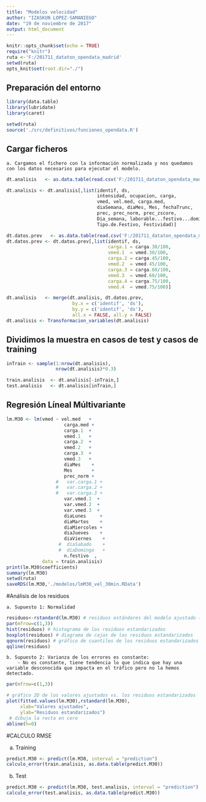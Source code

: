 ---
title: "Modelos velocidad"
author: "IZASKUN LOPEZ-SAMANIEGO"
date: "19 de noviembre de 2017"
output: html_document
---

```{r setup, include=FALSE}
knitr::opts_chunk$set(echo = TRUE)
require("knitr")
ruta <-'F:/201711_dataton_opendata_madrid'
setwd(ruta)
opts_knit$set(root.dir="./")

```


## Preparación del entorno

```{r entorno}
library(data.table)
library(lubridate)
library(caret)

setwd(ruta)
source('./src/definitivos/funciones_opendata.R')

```

## Cargar ficheros

    a. Cargamos el fichero con la información normalizada y nos quedamos con los datos necesarios para ejecutar el modelo.
    
```{r carga_ficheros}
dt.analisis   <- as.data.table(read.csv('F:/201711_dataton_opendata_madrid/dat/PM16_dataset.csv'))

dt.analisis <- dt.analisis[,list(identif, ds, 
                                 intensidad, ocupacion, carga,
                                 vmed, vel.med, carga.med,
                                 diaSemana, diaMes, Mes, fechaTrunc,
                                 prec, prec_norm, prec_zscore,
                                 Dia_semana, laborable...festivo...domingo.festivo,
                                 Tipo.de.Festivo, Festividad)]
```

```{r carga_ficheros_datos_prev}
dt.datos.prev   <- as.data.table(read.csv('F:/201711_dataton_opendata_madrid/dat/trafico_outlier_datos_previos.csv', sep = ';'))
dt.datos.prev <- dt.datos.prev[,list(identif, ds, 
                                     carga.1 = carga.30/100,
                                     vmed.1  = vmed.30/100,
                                     carga.2 = carga.45/100,
                                     vmed.2  = vmed.45/100,
                                     carga.3 = carga.60/100,
                                     vmed.3  = vmed.60/100,
                                     carga.4 = carga.75/100,
                                     vmed.4  = vmed.75/100)]
```

```{r preparar_datos}
dt.analisis   <- merge(dt.analisis, dt.datos.prev,
                        by.x = c('identif', 'ds'),
                        by.y = c('identif', 'ds'),
                        all.x = FALSE, all.y = FALSE)
dt.analisis <- Transformacion_variables(dt.analisis)
```

## Dividimos la muestra en casos de test y casos de training

```{r test_and_testing, echo=TRUE}

inTrain <- sample(1:nrow(dt.analisis),
                  nrow(dt.analisis)*0.3)

train.analisis  <- dt.analisis[-inTrain,]
test.analisis   <- dt.analisis[inTrain,]

```

## Regresión Líneal Múltivariante

```{r Reg Lineal, echo=TRUE}

lm.M30 <- lm(vmed ~ vel.med   +
                     carga.med +
                     carga.1  +
                     vmed.1   +
                     carga.2  +
                     vmed.2   +
                     carga.3  +
                     vmed.3   +
                     diaMes    +
                     Mes       +
                     prec_norm +
                  #   var.carga.1 +
                  #   var.carga.2 +
                  #   var.carga.3 +
                     var.vmed.1  +
                     var.vmed.2  +
                     var.vmed.3  +
                     diaLunes     +
                     diaMartes    +
                     diaMiercoles +
                     diaJueves    +
                     diaViernes    +
                   #  diaSabado    +
                   #  diaDomingo   +
                     n.festivo  ,
             data = train.analisis)
print(lm.M30$coefficients)
summary(lm.M30)
setwd(ruta)
saveRDS(lm.M30,'./modelos/lmM30_vel_30min.RData')

```

#Análisis de los residuos

    a. Supuesto 1: Normalidad
```{r analisis residuos 1, echo=TRUE}

residuos<-rstandard(lm.M30) # residuos estándares del modelo ajustado (completo) 
par(mfrow=c(1,3))  
hist(residuos) # histograma de los residuos estandarizados 
boxplot(residuos) # diagrama de cajas de los residuos estandarizados 
qqnorm(residuos) # gráfico de cuantiles de los residuos estandarizados 
qqline(residuos)
```

    b. Supuesto 2: Varianza de los errores es constante:
        - No es constante, tiene tendencia lo que indica que hay una variable desconocida que impacta en el tráfico pero no la hemos detectado.
    
```{r analisis residuos 2, echo=TRUE}
par(mfrow=c(1,3))  

# gráfico 2D de los valores ajustados vs. los residuos estandarizados 
plot(fitted.values(lm.M30),rstandard(lm.M30), 
     xlab="Valores ajustados", 
     ylab="Residuos estandarizados") 
 # dibuja la recta en cero
abline(h=0)
```
   
#CALCULO RMSE
  
  a. Training

```{r RMSE Training, echo=TRUE}
predict.M30 <- predict(lm.M30, interval = "prediction")
calculo_error(train.analisis, as.data.table(predict.M30))

```

  b. Test

```{r RMSE Test, echo=TRUE}
predict.M30 <- predict(lm.M30, test.analisis, interval = "prediction")
calculo_error(test.analisis, as.data.table(predict.M30))

```

